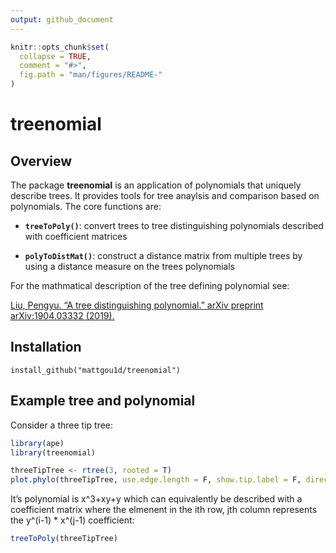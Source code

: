 ```yaml
---
output: github_document
---
```



```r
knitr::opts_chunk$set(
  collapse = TRUE,
  comment = "#>",
  fig.path = "man/figures/README-"
)
```

# treenomial

## Overview
 
The package **treenomial** is an application of polynomials that uniquely describe trees. It provides tools for tree anaylsis and comparison based on polynomials. The core functions are: 

* __`treeToPoly()`__: convert trees to tree distinguishing polynomials described with coefficient matrices

* __`polyToDistMat()`__: construct a distance matrix from multiple trees by using a distance measure on the trees polynomials 

For the mathmatical description of the tree defining polynomial see: 

[Liu, Pengyu. "A tree distinguishing polynomial." arXiv preprint arXiv:1904.03332 (2019).](https://arxiv.org/abs/1904.03332)


## Installation

```
install_github("mattgou1d/treenomial")
```

## Example tree and polynomial  

Consider a three tip tree: 

```r
library(ape)
library(treenomial)

threeTipTree <- rtree(3, rooted = T)
plot.phylo(threeTipTree, use.edge.length = F, show.tip.label = F, direction = "downwards")

```

It's polynomial is x^3+xy+y which can equivalently be described with a coefficient matrix where the elmenent in the ith row, jth column represents the y^(i-1) * x^(j-1) coefficient: 

```r
treeToPoly(threeTipTree)

```



